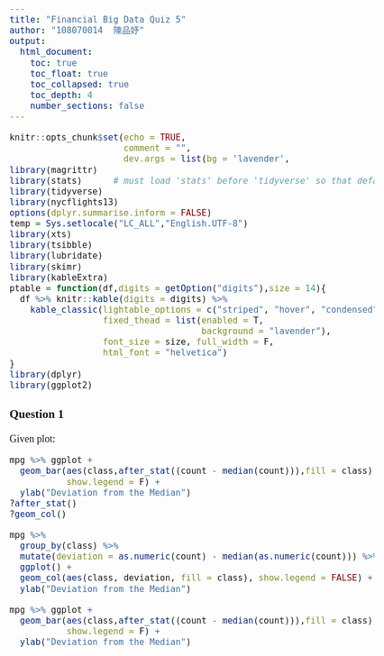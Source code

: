 ```yaml
---
title: "Financial Big Data Quiz 5"
author: "108070014  陳品妤"
output: 
  html_document:
    toc: true
    toc_float: true
    toc_collapsed: true
    toc_depth: 4
    number_sections: false
---
```


<style type = "text/css">
  body{
    font-family: "Cambria";
    font-size: 18px;
    text-align: justify;
  }
  h1.title{
    text-align: center;
    font-size: 40px;
  }
  .author{
    text-align: center;
    font-size: 24px;
    font-family: "Cambria", "標楷體";
  }
</style>

```r
knitr::opts_chunk$set(echo = TRUE, 
                      comment = "", 
                      dev.args = list(bg = 'lavender',                                       pointsize = 11))
library(magrittr)
library(stats)      # must load 'stats' before 'tidyverse' so that default 'filter()' function comes from 'tidyverse' 
library(tidyverse)
library(nycflights13)
options(dplyr.summarise.inform = FALSE)
temp = Sys.setlocale("LC_ALL","English.UTF-8")
library(xts)
library(tsibble)
library(lubridate)
library(skimr)
library(kableExtra)
ptable = function(df,digits = getOption("digits"),size = 14){
  df %>% knitr::kable(digits = digits) %>% 
    kable_classic(lightable_options = c("striped", "hover", "condensed"),
                  fixed_thead = list(enabled = T, 
                                     background = "lavender"),
                  font_size = size, full_width = F,
                  html_font = "helvetica")
}
library(dplyr)
library(ggplot2)
```

### Question 1
Given plot:
```r
mpg %>% ggplot + 
  geom_bar(aes(class,after_stat((count - median(count))),fill = class),
           show.legend = F) +
  ylab("Deviation from the Median")
?after_stat()
?geom_col()
```

```r
mpg %>%
  group_by(class) %>%
  mutate(deviation = as.numeric(count) - median(as.numeric(count))) %>%
  ggplot() +
  geom_col(aes(class, deviation, fill = class), show.legend = FALSE) +
  ylab("Deviation from the Median")
```

```r
mpg %>% ggplot + 
  geom_bar(aes(class,after_stat((count - median(count))),fill = class),
           show.legend = F) +
  ylab("Deviation from the Median")
```


